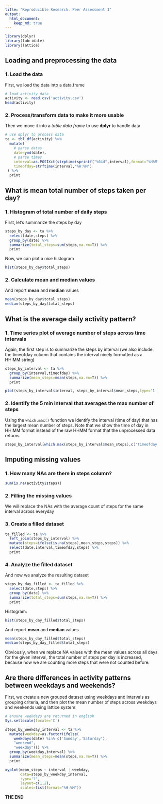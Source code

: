 ```yaml
---
title: "Reproducible Research: Peer Assessment 1"
output: 
  html_document:
    keep_md: true
---
```


```r
library(dplyr)
library(lubridate)
library(lattice)
```

## Loading and preprocessing the data

### 1. Load the data
First, we load the data into a data.frame
```r
# load activity data
activity <- read.csv('activity.csv')
head(activity)
```


### 2. Process/transform data to make it more usable 

Then we move it into a *table data frame* to use **dplyr** to handle data
```r
# use dplyr to process data
ta <- tbl_df(activity) %>%
  mutate(
    # parse dates
    date=ymd(date),
    # parse times    
    interval=as.POSIXct(strptime(sprintf("%04d",interval),format="%H%M")),
    timeofday=strftime(interval,"%H:%M")
 ) %>%
  print
```

## What is mean total number of steps taken per day?

### 1. Histogram of total number of daily steps

First, let's summarize the steps by day
```r
steps_by_day <- ta %>% 
  select(date,steps) %>%
  group_by(date) %>%
  summarize(total_steps=sum(steps,na.rm=T)) %>%
  print  
```
Now, we can plot a nice histogram
```r
hist(steps_by_day$total_steps)
```

### 2. Calculate mean and median values

And report **mean** and **median** values
```r
mean(steps_by_day$total_steps)
median(steps_by_day$total_steps)
```

## What is the average daily activity pattern?

### 1. Time series plot of average number of steps across time intervals

Again, the first step is to summarize the steps by interval (we also include the timeofday column that contains the interval nicely formatted as a HH:MM string)
```r
steps_by_interval <- ta %>%
  group_by(interval,timeofday) %>%
  summarize(mean_steps=mean(steps,na.rm=T)) %>%
  print
```

```r
plot(steps_by_interval$interval, steps_by_interval$mean_steps,type='l',ylab="Mean Steps", xlab="Time of Day")
```

### 2. Identify the 5 min interval that averages the max number of steps

Using the `which.max()` function we identify the interval (time of day) that has the largest mean number of steps. Note that we show the time of day in HH:MM format instead of the raw HHMM format that the unprocessed data returns
```r
steps_by_interval[which.max(steps_by_interval$mean_steps),c('timeofday','mean_steps')]
```

## Imputing missing values

### 1. How many NAs are there in steps column?

```r
sum(is.na(activity$steps))
```

### 2. Filling the missing values

We will replace the NAs with the average count of steps for the same interval across everyday

### 3. Create a filled dataset

```r
ta_filled <- ta %>%
  left_join(steps_by_interval) %>%
  mutate(steps=ifelse(is.na(steps),mean_steps,steps)) %>%
  select(date,interval,timeofday,steps) %>%
  print
```

### 4. Analyze the filled dataset

And now we analyze the resulting dataset
```r
steps_by_day_filled <- ta_filled %>% 
  select(date,steps) %>%
  group_by(date) %>%
  summarize(total_steps=sum(steps,na.rm=T)) %>%
  print  
```

Histogram:

```r
hist(steps_by_day_filled$total_steps)
```

And report **mean** and **median** values
```r
mean(steps_by_day_filled$total_steps)
median(steps_by_day_filled$total_steps)
```

Obviously, when we replace NA values with the mean values across all days for the given interval, the total number of steps per day is increased, because now we are counting more steps that were not counted before.

## Are there differences in activity patterns between weekdays and weekends?

First, we create a new grouped dataset using weekdays and intervals as grouping criteria, and then plot the mean number of steps across weekdays and weekends using lattice system:

```r

# ensure weekdays are returned in english
Sys.setlocale(locale='C')

steps_by_weekday_interval <- ta %>%
  mutate(weekday=as.factor(ifelse(
    weekdays(date) %in% c('Sunday','Saturday'), 
    "weekend",
    "weekday"))) %>%
  group_by(weekday,interval) %>%
  summarize(mean_steps=mean(steps,na.rm=T)) %>%  
  print

xyplot(mean_steps ~ interval | weekday,
       data=steps_by_weekday_interval,
       type='l',
       layout=c(1,2),
       scales=list(format="%H:%M"))
```

**THE END**